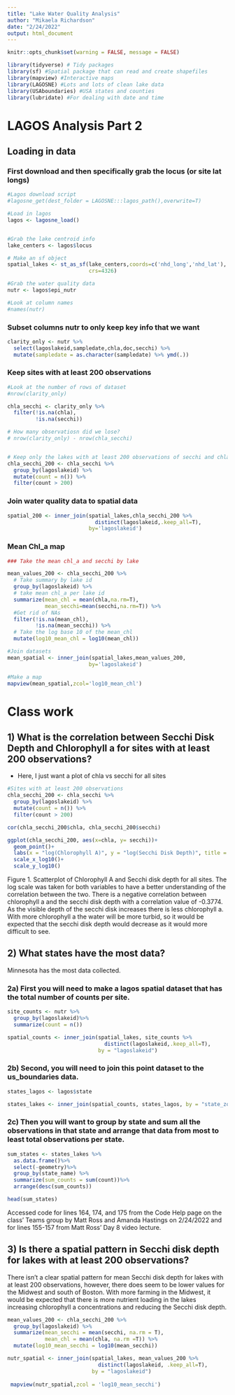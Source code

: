```yaml
---
title: "Lake Water Quality Analysis"
author: "Mikaela Richardson"
date: "2/24/2022"
output: html_document
---
```



```r
knitr::opts_chunk$set(warning = FALSE, message = FALSE) 

library(tidyverse) # Tidy packages
library(sf) #Spatial package that can read and create shapefiles 
library(mapview) #Interactive maps
library(LAGOSNE) #Lots and lots of clean lake data
library(USAboundaries) #USA states and counties
library(lubridate) #For dealing with date and time
```


# LAGOS Analysis Part 2


## Loading in data


### First download and then specifically grab the locus (or site lat longs)
```r
#Lagos download script
#lagosne_get(dest_folder = LAGOSNE:::lagos_path(),overwrite=T)

#Load in lagos
lagos <- lagosne_load()


#Grab the lake centroid info
lake_centers <- lagos$locus

# Make an sf object 
spatial_lakes <- st_as_sf(lake_centers,coords=c('nhd_long','nhd_lat'),
                          crs=4326)

#Grab the water quality data
nutr <- lagos$epi_nutr

#Look at column names
#names(nutr)
```

### Subset columns nutr to only keep key info that we want


```r
clarity_only <- nutr %>%
  select(lagoslakeid,sampledate,chla,doc,secchi) %>%
  mutate(sampledate = as.character(sampledate) %>% ymd(.))

```


### Keep sites with at least 200 observations 

```r

#Look at the number of rows of dataset
#nrow(clarity_only)

chla_secchi <- clarity_only %>%
  filter(!is.na(chla),
         !is.na(secchi))

# How many observatiosn did we lose?
# nrow(clarity_only) - nrow(chla_secchi)


# Keep only the lakes with at least 200 observations of secchi and chla
chla_secchi_200 <- chla_secchi %>%
  group_by(lagoslakeid) %>%
  mutate(count = n()) %>%
  filter(count > 200)


```


### Join water quality data to spatial data

```r
spatial_200 <- inner_join(spatial_lakes,chla_secchi_200 %>%
                            distinct(lagoslakeid,.keep_all=T),
                          by='lagoslakeid')
```

### Mean Chl_a map

```r
### Take the mean chl_a and secchi by lake

mean_values_200 <- chla_secchi_200 %>%
  # Take summary by lake id
  group_by(lagoslakeid) %>%
  # take mean chl_a per lake id
  summarize(mean_chl = mean(chla,na.rm=T),
            mean_secchi=mean(secchi,na.rm=T)) %>%
  #Get rid of NAs
  filter(!is.na(mean_chl),
         !is.na(mean_secchi)) %>%
  # Take the log base 10 of the mean_chl
  mutate(log10_mean_chl = log10(mean_chl))

#Join datasets
mean_spatial <- inner_join(spatial_lakes,mean_values_200,
                          by='lagoslakeid') 

#Make a map
mapview(mean_spatial,zcol='log10_mean_chl')
```


# Class work

## 1) What is the correlation between Secchi Disk Depth and Chlorophyll a for sites with at least 200 observations?

- Here, I just want a plot of chla vs secchi for all sites 

```r
#Sites with at least 200 observations
chla_secchi_200 <- chla_secchi %>%
  group_by(lagoslakeid) %>%
  mutate(count = n()) %>%
  filter(count > 200) 

cor(chla_secchi_200$chla, chla_secchi_200$secchi)

ggplot(chla_secchi_200, aes(x=chla, y= secchi))+
  geom_point()+
  labs(x = "log(Chlorophyll A)", y = "log(Secchi Disk Depth)", title = "Chorophyll A vs. Secchi Disk Depth")+
  scale_x_log10()+
  scale_y_log10()
```

Figure 1. Scatterplot of Chlorophyll A and Secchi disk depth for all sites. The log scale was taken for both variables to have a better understanding of the correlation between the two. There is a negative correlation between chlorophyll a and the secchi disk depth with a correlation value of -0.3774. As the visible depth of the secchi disk increases there is less chlorophyll a. With more chlorophyll a the water will be more turbid, so it would be expected that the secchi disk depth would decrease as it would more difficult to see.

## 2) What states have the most data? 

Minnesota has the most data collected. 

### 2a) First you will need to make a lagos spatial dataset that has the total number of counts per site.

```r
site_counts <- nutr %>%
  group_by(lagoslakeid)%>%
  summarize(count = n())

spatial_counts <- inner_join(spatial_lakes, site_counts %>%
                               distinct(lagoslakeid,.keep_all=T),
                             by = "lagoslakeid")
```


### 2b) Second, you will need to join this point dataset to the us_boundaries data. 

```r
states_lagos <- lagos$state

states_lakes <- inner_join(spatial_counts, states_lagos, by = "state_zoneid") 
```


### 2c) Then you will want to group by state and sum all the observations in that state and arrange that data from most to least total observations per state. 

```r
sum_states <- states_lakes %>% 
  as.data.frame()%>%
  select(-geometry)%>%
  group_by(state_name) %>%
  summarize(sum_counts = sum(count))%>%
  arrange(desc(sum_counts))

head(sum_states)
```
Accessed code for lines 164, 174, and 175 from the Code Help page on the class' Teams group by Matt Ross and Amanda Hastings on 2/24/2022 and for lines 155-157 from Matt Ross' Day 8 video lecture.

## 3) Is there a spatial pattern in Secchi disk depth for lakes with at least 200 observations?

There isn't a clear spatial pattern for mean Secchi disk depth for lakes with at least 200 observations, however, there does seem to be lower values for the Midwest and south of Boston. With more farming in the Midwest, it would be expected that there is more nutrient loading in the lakes increasing chlorophyll a concentrations and reducing the Secchi disk depth.

```r
mean_values_200 <- chla_secchi_200 %>%
  group_by(lagoslakeid) %>%
  summarize(mean_secchi = mean(secchi, na.rm = T),
            mean_chl = mean(chla, na.rm =T)) %>%
  mutate(log10_mean_secchi = log10(mean_secchi))

nutr_spatial <- inner_join(spatial_lakes, mean_values_200 %>%
                             distinct(lagoslakeid, .keep_all=T),
                           by = "lagoslakeid")
 
 mapview(nutr_spatial,zcol = 'log10_mean_secchi')

```


